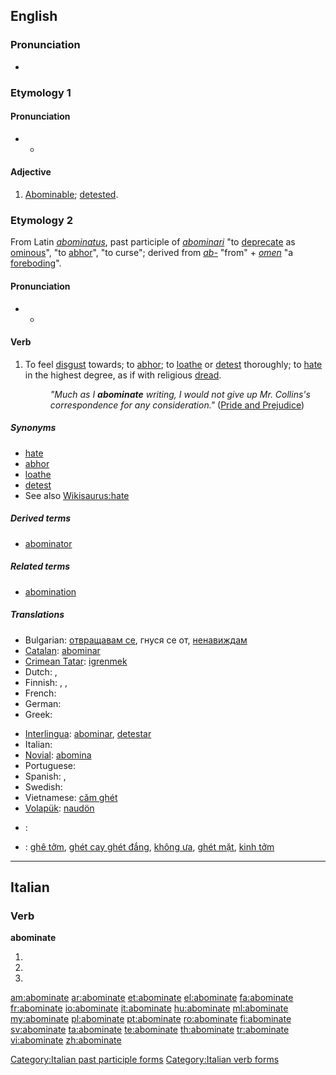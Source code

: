==English==
{{rfc|confusing pronunciation mismatch: "US" audio is in position to cover both homonyms whereas "British" IPA are in position to cover each homonym separately}}
===Pronunciation===
* {{audio|en-us-abominate.ogg|Audio (US)}}

===Etymology 1===

====Pronunciation====
* {{a|RP}}
** {{IPA|/əˈbɒmɪˌnət/}}

====Adjective====
{{en-adj}}

# {{obsolete}} [[abominable|Abominable]]; [[detest]]ed.

===Etymology 2===
From Latin ''[[abominatus]]'', past participle of ''[[abominari]]'' "to [[deprecate]] as [[ominous]]", "to [[abhor]]", "to curse"; derived from ''[[ab-]]'' "from" + ''[[omen]]'' "a [[foreboding]]".

====Pronunciation====
* {{a|RP}}
** {{IPA|/əˈbɒmɪˌneɪt/}}

====Verb====
{{en-verb|abominat|ing}}

# {{transitive}} To feel [[disgust]] towards; to [[abhor]]; to [[loathe]] or [[detest]] thoroughly; to [[hate]] in the highest degree, as if with religious [[dread]].
#: ''"Much as I '''abominate''' writing, I would not give up Mr. Collins's correspondence for any consideration."'' ([http://en.wikiquote.org/wiki/Pride_and_Prejudice Pride and Prejudice])

=====Synonyms=====
* [[hate]]
* [[abhor]]
* [[loathe]]
* [[detest]]
* See also [[Wikisaurus:hate]]

=====Derived terms=====
* [[abominator]]

=====Related terms=====
* [[abomination]]

=====Translations=====
{{trans-top|to feel disgust towards, to hate in the highest degree}}
* Bulgarian: [[отвращавам се]], гнуся се от, [[ненавиждам]]
* [[Catalan]]: [[abominar]]
* [[Crimean Tatar]]: [[igrenmek]]
* Dutch: {{t+|nl|verachten}}, {{t+|nl|verafschuwen}}
* Finnish: {{t+|fi|vihata}}, {{t-|fi|inhota}}, {{t-|fi|kammoksua}}
* French: {{t+|fr|détester}}
* German: {{t+|de|verabscheuen}}
* Greek: {{t+|el|απεχθάνομαι|tr=apechthánomai}}
{{trans-mid}}
* [[Interlingua]]: [[abominar]], [[detestar]]
* Italian: {{t+|it|abominare}}
* [[Novial]]: [[abomina]]
* Portuguese: {{t+|pt|abominar}}
* Spanish: {{t+|es|abominar}}, {{t-|es|detestar}}
* Swedish: {{t+|sv|avsky}}
* Vietnamese: [[căm ghét]]
* [[Volapük]]: [[naudön]]
{{trans-bottom}}

{{checktrans-top}}
* {{ttbc|he}}: {{t|he|לתעב|tr=letaev}}
{{trans-mid}}
* {{ttbc|vi}}: [[ghê tởm]], [[ghét cay ghét đắng]], [[không ưa]], [[ghét mặt]], [[kinh tởm]]
{{trans-bottom}}

----

==Italian==

===Verb===
'''abominate'''

# {{form of|[[second-person|Second-person]] [[plural]] [[present tense]]|abominare|lang=it}}
# {{form of|Second-person plural [[imperative]]|abominare|lang=it}}
# {{form of|[[feminine|Feminine]] plural|abominato}}

[[Category:Italian past participle forms]]
[[Category:Italian verb forms]]

[[am:abominate]]
[[ar:abominate]]
[[et:abominate]]
[[el:abominate]]
[[fa:abominate]]
[[fr:abominate]]
[[io:abominate]]
[[it:abominate]]
[[hu:abominate]]
[[ml:abominate]]
[[my:abominate]]
[[pl:abominate]]
[[pt:abominate]]
[[ro:abominate]]
[[fi:abominate]]
[[sv:abominate]]
[[ta:abominate]]
[[te:abominate]]
[[th:abominate]]
[[tr:abominate]]
[[vi:abominate]]
[[zh:abominate]]